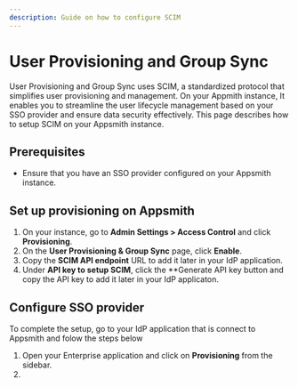 ```yaml
---
description: Guide on how to configure SCIM
---
```



# User Provisioning and Group Sync

User Provisioning and Group Sync uses SCIM, a standardized protocol that simplifies user provisioning and management. On your Appmith instance, It enables you to streamline the user lifecycle management based on your SSO provider and ensure data security effectively. This page describes how to setup SCIM on your Appsmith instance.

## Prerequisites

-  Ensure that you have an SSO provider configured on your Appsmith instance.


## Set up provisioning on Appsmith

1. On your instance, go to **Admin Settings > Access Control** and click **Provisioning**.
2. On the **User Provisioning & Group Sync** page, click **Enable**.
3. Copy the **SCIM API endpoint** URL to add it later in your IdP application.
4. Under **API key to setup SCIM**, click the **Generate API key button and copy the API key to add it later in your IdP applicaton.


## Configure SSO provider

To complete the setup, go to your IdP application that is connect to Appsmith and folow the steps below

<Tabs queryString="scim-ad-saml">
<TabItem label="Active Direcotry (SAML)" value="scim-ad-saml">

1. Open your Enterprise application and click on **Provisioning** from the sidebar.
2. 

